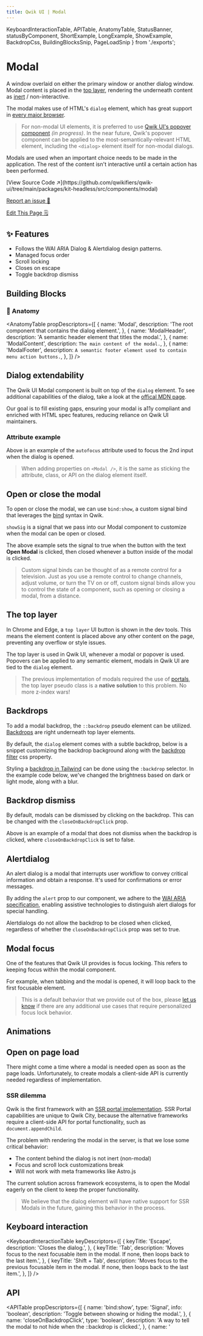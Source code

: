 ```yaml
---
title: Qwik UI | Modal
---
```


  KeyboardInteractionTable,
  APITable,
  AnatomyTable,
  StatusBanner,
  statusByComponent,
  ShortExample,
  LongExample,
  ShowExample,
  BackdropCss,
  BuildingBlocksSnip,
  PageLoadSnip
} from './exports';


<StatusBanner status={statusByComponent.headless.Modal}/>

# Modal

A window overlaid on either the primary window or another dialog window. Modal content is placed in the [top layer](https://developer.mozilla.org/en-US/docs/Glossary/Top_layer), rendering the underneath content as [inert](https://developer.mozilla.org/en-US/docs/Web/HTML/Global_attributes/inert) / non-interactive.

<ShowExample example="hero"/>

The modal makes use of HTML's `dialog` element, which has great support in [every major browser](https://caniuse.com/?search=dialog). 

> For non-modal UI elements, it is preferred to use [Qwik UI's popover component](../../../docs/headless/popover/) *(in progress)*. In the near future, Qwik's popover component can be applied to the most-semantically-relevant HTML element, including the `<dialog>` element itself for non-modal dialogs.

Modals are used when an important choice needs to be made in the application. The rest of the content isn't interactive until a certain action has been performed. 

<div class="mb-6 flex flex-col gap-2">
[View Source Code ↗️](https://github.com/qwikifiers/qwik-ui/tree/main/packages/kit-headless/src/components/modal)

[Report an issue 🚨](https://github.com/qwikifiers/qwik-ui/issues)

[Edit This Page 🗒️](<https://github.com/qwikifiers/qwik-ui/edit/main/apps/website/src/routes/docs/headless/(components)/modal/index.mdx>)
</div>

## ✨ Features

- Follows the WAI ARIA Dialog & Alertdialog design patterns.
- Managed focus order
- Scroll locking
- Closes on escape
- Toggle backdrop dismiss

## Building Blocks

<BuildingBlocksSnip />

### 🎨 Anatomy
  <AnatomyTable
  propDescriptors={[
    {
      name: 'Modal',
      description: 'The root component that contains the dialog element.',
    },
    {
      name: 'ModalHeader',
      description: 'A semantic header element that titles the modal.',
    },
    {
      name: 'ModalContent',
      description: `The main content of the modal.`,
    },
    {
      name: 'ModalFooter',
      description: `A semantic footer element used to contain menu action buttons.`,
    },
  ]}
/>

## Dialog extendability

<ShowExample example="inspect"/>

The Qwik UI Modal component is built on top of the `dialog` element. To see additional capabilities of the dialog, take a look at the [offical MDN page](https://developer.mozilla.org/en-US/docs/Web/HTML/Element/dialog).

Our goal is to fill existing gaps, ensuring your modal is a11y compliant and enriched with HTML spec features, reducing reliance on Qwik UI maintainers.

### Attribute example

<ShowExample example="autoFocus" />

Above is an example of the `autofocus` attribute used to focus the 2nd input when the dialog is opened. 

> When adding properties on `<Modal />`, it is the same as sticking the attribute, class, or API on the dialog element itself. 

## Open or close the modal

To open or close the modal, we can use `bind:show`, a custom signal bind that leverages the [bind](https://qwik.builder.io/docs/components/rendering/#bind-attribute) syntax in Qwik.

<ShowExample example="hero" />

`showSig` is a signal that we pass into our Modal component to customize when the modal can be open or closed.

The above example sets the signal to true when the button with the text **Open Modal** is clicked, then closed whenever a button inside of the modal is clicked.

> Custom signal binds can be thought of as a remote control for a television. Just as you use a remote control to change channels, adjust volume, or turn the TV on or off, custom signal binds allow you to control the state of a component, such as opening or closing a modal, from a distance.

## The top layer

<ImgTestImage class="rounded-xl mb-6" />

In Chrome and Edge, a `top layer` UI button is shown in the dev tools. This means the element content is placed above any other content on the page, preventing any overflow or style issues. 

The top layer is used in Qwik UI, whenever a modal or popover is used. Popovers can be applied to any semantic element, modals in Qwik UI are tied to the `dialog` element.

> The previous implementation of modals required the use of [portals](https://qwik.builder.io/docs/cookbook/portal/#portal), the top layer pseudo class is a **native solution** to this problem. No more z-index wars!

## Backdrops

To add a modal backdrop, the `::backdrop` pseudo element can be utilized. [Backdrops](https://developer.mozilla.org/en-US/docs/Web/CSS/::backdrop) are right underneath top layer elements.

By default, the `dialog` element comes with a subtle backdrop, below is a snippet customizing the backdrop background along with the [backdrop filter](https://developer.mozilla.org/en-US/docs/Web/CSS/backdrop-filter) css property.

<BackdropCss />

<ShowExample example="backdrop"/>

Styling a [backdrop in Tailwind](https://tailwindcss.com/docs/backdrop-blur) can be done using the `:backdrop` selector. In the example code below, we've changed the brightness based on dark or light mode, along with a blur.

<ShowExample example="hero"/>

## Backdrop dismiss

By default, modals can be dismissed by clicking on the backdrop. This can be changed with the `closeOnBackdropClick` prop.

<ShowExample example="backdropClose"/>

Above is an example of a modal that does not dismiss when the backdrop is clicked, where `closeOnBackdropClick` is set to false.

## Alertdialog

An alert dialog is a modal that interrupts user workflow to convey critical information and obtain a response. It's used for confirmations or error messages. 

<ShowExample example="alertDialog"/>

By adding the `alert` prop to our component, we adhere to the [WAI ARIA specification](https://www.w3.org/WAI/ARIA/apg/patterns/alertdialog/), enabling assistive technologies to distinguish alert dialogs for special handling.

Alertdialogs do not allow the backdrop to be closed when clicked, regardless of whether the `closeOnBackdropClick` prop was set to true.

## Modal focus

One of the features that Qwik UI provides is focus locking. This refers to keeping focus within the modal component. 

<ShowExample example="hero"/>

For example, when tabbing and the modal is opened, it will loop back to the first focusable element.

> This is a default behavior that we provide out of the box, please [let us know](https://github.com/qwikifiers/qwik-ui/issues) if there are any additional use cases that require personalized focus lock behavior.

## Animations

<ShowExample example="animation" />

## Open on page load

There might come a time where a modal is needed open as soon as the page loads. Unfortunately, to create modals a client-side API is currently needed regardless of implementation.

### SSR dilemma

Qwik is the first framework with an [SSR portal implementation](https://qwik.builder.io/docs/cookbook/portal/#solution). SSR Portal capabilities are unique to Qwik City, because the alternative frameworks require a client-side API for portal functionality, such as `document.appendChild`.

The problem with rendering the modal in the server, is that we lose some critical behavior:

- The content behind the dialog is not inert (non-modal)
- Focus and scroll lock customizations break
- Will not work with meta frameworks like Astro.js

The current solution across framework ecosystems, is to open the Modal eagerly on the client to keep the proper functionality.

<PageLoadSnip />

> We believe that the dialog element will have native support for SSR Modals in the future, gaining this behavior in the process.

## Keyboard interaction

<KeyboardInteractionTable
  keyDescriptors={[
    {
      keyTitle: 'Escape',
      description: 'Closes the dialog.',
    },
    {
      keyTitle: 'Tab',
      description: 'Moves focus to the next focusable item in the modal. If none, then loops back to the last item.',
    },
    {
      keyTitle: 'Shift + Tab',
      description: 'Moves focus to the previous focusable item in the modal. If none, then loops back to the last item.',
    },
  ]}
/>

## API

<APITable
  propDescriptors={[
    {
      name: 'bind:show',
      type: 'Signal',
      info: 'boolean',
      description: 'Toggle between showing or hiding the modal.',
    },
    {
      name: 'closeOnBackdropClick',
      type: 'boolean',
      description: 'A way to tell the modal to not hide when the ::backdrop is clicked.',
    },
    {
      name: '<dialog>-Attributes',
      type: `Qwik`,
      description:
        'A way to configure the modal with all native attributes the HTMLDialog defines.',
      info: `QwikIntrinsicElements['dialog']`,
    },
    {
      name: 'onHide()$',
      type: 'function',
      info: '() => void',
      description:
        'An event hook that gets notified whenever the modal gets hidden.',
    },
    {
      name: 'onShow()$',
      type: 'function',
      info: '() => void',
      description:
        'An event hook that gets notified whenever the modal shows up.',
    },
  ]}
/>

